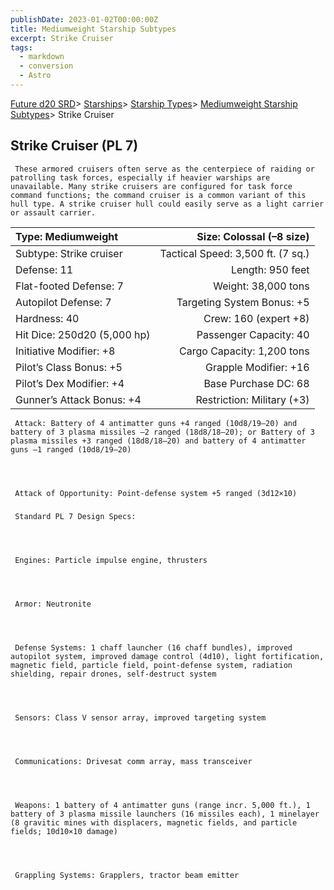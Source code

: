 ```yaml
---
publishDate: 2023-01-02T00:00:00Z
title: Mediumweight Starship Subtypes
excerpt: Strike Cruiser
tags:
  - markdown
  - conversion
  - Astro
---
```







[Future d20 SRD](/#futureD20)> [Starships](future-d20-srd-starships-index)> [Starship Types](future-d20-srd-starships-starship-types-index)> [Mediumweight Starship Subtypes](future-d20-srd-starships-starship-types-mediumweight-starship-subtypes-index)> Strike Cruiser
    





## Strike Cruiser (PL 7)
    



     These armored cruisers often serve as the centerpiece of raiding or patrolling task forces, especially if heavier warships are unavailable. Many strike cruisers are configured for task force command functions; the command cruiser is a common variant of this hull type. A strike cruiser hull could easily serve as a light carrier or assault carrier.
    


| Type: Mediumweight | Size: Colossal (–8 size) |
| :-------------------- | --------------------------: |
| Subtype: Strike cruiser | Tactical Speed: 3,500 ft. (7 sq.) |
| Defense: 11 | Length: 950 feet |
| Flat-footed Defense: 7 | Weight: 38,000 tons |
| Autopilot Defense: 7 | Targeting System Bonus: +5 |
| Hardness: 40 | Crew: 160 (expert +8) |
| Hit Dice: 250d20 (5,000 hp) | Passenger Capacity: 40 |
| Initiative Modifier: +8 | Cargo Capacity: 1,200 tons |
| Pilot’s Class Bonus: +5 | Grapple Modifier: +16 |
| Pilot’s Dex Modifier: +4 | Base Purchase DC: 68 |
| Gunner’s Attack Bonus: +4 | Restriction: Military (+3) |




     Attack: Battery of 4 antimatter guns +4 ranged (10d8/19–20) and battery of 3 plasma missiles –2 ranged (18d8/18–20); or Battery of 3 plasma missiles +3 ranged (18d8/18–20) and battery of 4 antimatter guns –1 ranged (10d8/19–20)
    



     Attack of Opportunity: Point-defense system +5 ranged (3d12×10)
    


### 
     Standard PL 7 Design Specs:
    



     Engines: Particle impulse engine, thrusters
    



     Armor: Neutronite
    



     Defense Systems: 1 chaff launcher (16 chaff bundles), improved autopilot system, improved damage control (4d10), light fortification, magnetic field, particle field, point-defense system, radiation shielding, repair drones, self-destruct system
    



     Sensors: Class V sensor array, improved targeting system
    



     Communications: Drivesat comm array, mass transceiver
    



     Weapons: 1 battery of 4 antimatter guns (range incr. 5,000 ft.), 1 battery of 3 plasma missile launchers (16 missiles each), 1 minelayer (8 gravitic mines with displacers, magnetic fields, and particle fields; 10d10×10 damage)
    



     Grappling Systems: Grapplers, tractor beam emitter
    




